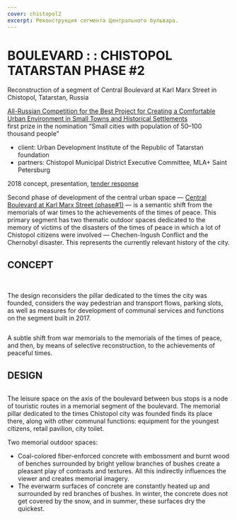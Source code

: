 ```yaml
---
cover: chistopol2
excerpt: Реконструкция сегмента Центрального бульвара.
---
```


# BOULEVARD : : CHISTOPOL TATARSTAN PHASE #2

Reconstruction of a segment of Central Boulevard at Karl Marx Street in Chistopol, Tatarstan, Russia

[All-Russian Competition for the Best Project for Creating a Comfortable Urban Environment in Small Towns and Historical Settlements](https://konkurs.gorodsreda.ru)<br/>
first prize in the nomination “Small cities with population of 50–100 thousand people”

- client: Urban Development Institute of the Republic of Tatarstan foundation
- partners: Chistopol Municipal District Executive Committee, MLA+ Saint Petersburg

2018 concept, presentation, [tender response](https://issuu.com/unit4/docs/proposal_chistopol-2018)

Second phase of development of the central urban space — [Central Boulevard at Karl Marx Street (phase#1)](/chistopol) — is a semantic shift from the memorials of war times to the achievements of the times of peace. This primary segment has two thematic outdoor spaces dedicated to the memory of victims of the disasters of the times of peace in which a lot of Chistopol citizens were involved — Chechen-Ingush Conflict and the Chernobyl disaster. This represents the currently relevant history of the city.

## CONCEPT

<Carousel effect='crossfade'>
	<Image src="/images/chistopol2-08_1.jpg" alt="" />
	<Image src="/images/chistopol2-08_2.jpg" alt="" />
	<Image src="/images/chistopol2-08_3.jpg" alt="" />
	<Image src="/images/chistopol2-08_4.jpg" alt="" />
	<Image src="/images/chistopol2-08_5.jpg" alt="" />
	<Image src="/images/chistopol2-08_6.jpg" alt="" />
</Carousel>

The design reconsiders the pillar dedicated to the times the city was founded, considers the way pedestrian and transport flows, parking slots, as well as measures for development of communal services and functions on the segment built in 2017.

<Image src="/images/chistopol2-03.jpg" alt="" />

A subtle shift from war memorials to the memorials of the times of peace, and then, by means of selective reconstruction, to the achievements of peaceful times.

## DESIGN

<Image src="/images/chistopol2-04.jpg" alt="" />

The leisure space on the axis of the boulevard between bus stops is a node of touristic routes in a memorial segment of the boulevard. The memorial pillar dedicated to the times Chistopol city was founded finds its place there, along with other communal functions: equipment for the youngest citizens, retail pavilion, city toilet.

Two memorial outdoor spaces:
- Coal-colored fiber-enforced concrete with embossment and burnt wood of benches surrounded by bright yellow branches of bushes create a pleasant play of contrasts and textures. All this indirectly influences the viewer and creates memorial imagery.
- The everwarm surfaces of concrete are constantly heated up and surrounded by red branches of bushes. In winter, the concrete does not get covered by the snow, and in summer, these surfaces dry the quickest.

<Image src="/images/chistopol2-06.jpg" alt="" />

<Image src="/images/chistopol2-07.jpg" alt="" />

